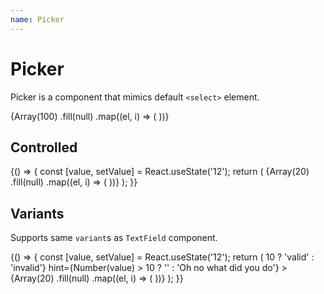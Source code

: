 ```yaml
---
name: Picker
---
```



# Picker

Picker is a component that mimics default `<select>` element.

<Playground>
  <Box css={{ p: '$8', bc: '$surfaceStill' }}>
    <Flex gap="md" css={{ width: '$40' }} cross="stretch">
      <Picker label="Item index" placeholder="1 number">
        {Array(100)
          .fill(null)
          .map((el, i) => (
            <Item key={i} value={`${i + 1}`} label={`Item ${i + 1}`} />
          ))}
      </Picker>
    </Flex>
  </Box>
</Playground>

## Controlled

<Playground>
  {() => {
    const [value, setValue] = React.useState('12');
    return (
      <Box css={{ p: '$8', bc: '$surfaceStill' }}>
        <Flex gap="md" css={{ width: '$40' }}>
          <Picker label="Item index" value={value} onChange={setValue}>
            {Array(20)
              .fill(null)
              .map((el, i) => (
                <Item key={i} value={`${i + 1}`} label={`Item ${i + 1}`} />
              ))}
          </Picker>
        </Flex>
      </Box>
    );
  }}
</Playground>

## Variants

Supports same `variant`s as `TextField` component.

<Playground>
  {() => {
    const [value, setValue] = React.useState('12');
    return (
      <Box css={{ p: '$8', bc: '$surfaceStill' }}>
        <Flex gap="md" css={{ width: '$40' }} cross="stretch">
          <Picker
            label="Item index"
            variant="underlined"
            placeholder="1 number"
            value={value}
            onChange={setValue}
            validity={Number(value) > 10 ? 'valid' : 'invalid'}
            hint={Number(value) > 10 ? '' : 'Oh no what did you do'}
          >
            {Array(20)
              .fill(null)
              .map((el, i) => (
                <Item key={i} value={`${i + 1}`} label={`Item ${i + 1}`} />
              ))}
          </Picker>
        </Flex>
      </Box>
    );
  }}
</Playground>
